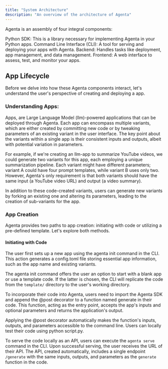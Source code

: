```yaml
---
title: "System Architecture"
description: "An overview of the architecture of Agenta"
---
```


Agenta is an assembly of four integral components:

Python SDK: This is a library necessary for implementing Agenta in your Python apps.
Command Line Interface (CLI): A tool for serving and deploying your apps with Agenta.
Backend: Handles tasks like deployment, app management, and data management.
Frontend: A web interface to assess, test, and monitor your apps. 

## App Lifecycle
Before we delve into how these Agenta components interact, let's understand the user's perspective of creating and deploying a app.

### Understanding Apps:
Apps, are Large Language Model (llm)-powered applications that can be deployed through Agenta. Each app can encompass multiple variants, which are either created by committing new code or by tweaking parameters of an existing variant in the user interface. The key point about the variants within a single app is their consistent inputs and outputs, albeit with potential variation in parameters.

For example, if we're creating an llm-app to summarize YouTube videos, we could generate two variants for this app, each employing a unique summarization pipeline. Each variant might have different parameters; variant A could have four prompt templates, while variant B uses only two. However, Agenta's only requirement is that both variants should have the same input (a YouTube video URL) and output (a video summary).

In addition to these code-created variants, users can generate new variants by forking an existing one and altering its parameters, leading to the creation of sub-variants for the app.

### App Creation
Agenta provides two paths to app creation: initiating with code or utilizing a pre-defined template. Let's explore both methods.

#### Initiating with Code
The user first sets up a new app using the agenta init command in the CLI. This action generates a config.toml file storing essential app information, such as the app name and existing variants.

The agenta init command offers the user an option to start with a blank app or use a template code. If the latter is chosen, the CLI will replicate the code from the `template/` directory to the user's working directory.

To incorporate their code into Agenta, users need to import the Agenta SDK and append the @post decorator to a function named generate in their code. This function, acting as the entry point, accepts the app's inputs and optional parameters and returns the application's output.

Applying the @post decorator automatically makes the function's inputs, outputs, and parameters accessible to the command line. Users can locally test their code using python script.py.

To serve the code locally as an API, users can execute the `agenta serve` command in the CLI. Upon successful serving, the user receives the URL of their API. The API, created automatically, includes a single endpoint `/generate` with the same inputs, outputs, and parameters as the `generate` function in the code.

